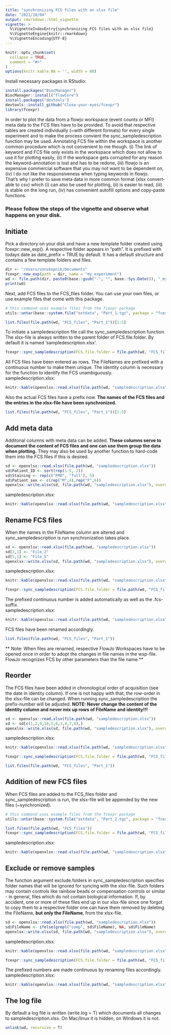 ```yaml
---
title: "synchronizing FCS files with an xlsx file"
date: "2021/10/04"
output: rmarkdown::html_vignette
vignette: >
  %\VignetteIndexEntry{synchronizing FCS files with an xlsx file}
  %\VignetteEngine{knitr::rmarkdown}
  %\VignetteEncoding{UTF-8}
---
```



```r
knitr::opts_chunk$set(
  collapse = TRUE,
  comment = "#>"
)
options(knitr.kable.NA = '', width = 80)
```

Install necessary packages in RStudio:
```r
install.packages("BiocManager")
BiocManager::install("flowCore")
install.packages("devtools")
devtools::install_github("Close-your-eyes/fcexpr")
library(fcexpr)
```

In order to plot the data from a flowjo workspace (event counts or MFI) meta data to the FCS files have to be provided. To avoid that respective tables are created individually (~with different formats) for every single experiment and to make the process convient the sync_sampledescription function may be used. Annotating FCS file within the workspace is another common procedure which is not convenient to me though. (i) The link of keyword and FCS file only exists in the workspace which does not allow to use it for plotting easily, (ii) if the workspace gets corrupted for any reason the keyword-annotation is lost and has to be redone, (iii) flowjo is an expensive commercial software that you may not want to be dependent on, (iv) I do not like the responsiveness when typing keywords in flowjo.  
That's why I prefer to save meta data in more common format (xlsx convert-able to csv) which (i) can also be used for plotting, (ii) is easier to read, (iii) is stable on the long run, (iv) has convenient autofill options and copy-paste functions.

### Please follow the steps of the vignette and observe what happens on your disk.

## Initiate

Pick a directory on your disk and have a new template folder created using fcexpr::new_exp(). A respective folder appears in "path". It is prefixed with todays date as date_prefix = TRUE by default. It has a default structure and contains a few template folders and files.  
```r
dir <- "/Users/vonskopnik/Documents"
fcexpr::new_exp(path = dir, name = "my_experiment")
wd <- file.path(dir, paste0(base::gsub("-", "", base::Sys.Date()), "_my_experiment"))
print(wd)
```

Next, add FCS files to the FCS_files folder. You can use your own files, or use example files that come with this package.
```r
# this command uses example files from the fcexpr package
utils::untar(base::system.file("extdata", "Part_1.tgz", package = "fcexpr"), exdir = file.path(wd, "FCS_files"))
```
```r
list.files(file.path(wd, "FCS_files", "Part_1"))[1:5]
```

To initiate a sampledescription file call the sync_sampledescription function. The xlsx-file is always written to the parent folder of FCS.file.folder. By default it is named 'sampledescription.xlsx'.
```r
fcexpr::sync_sampledescription(FCS.file.folder = file.path(wd, "FCS_files"), init.columns = c())
```
All FCS files have been entered as rows. The FileNames are prefixed with a continuous number to make them unique. The identity column is necessary for the function to identify the FCS unambiguously.  
sampledescription.xlsx:
```r
knitr::kable(openxlsx::read.xlsx(file.path(wd, "sampledescription.xlsx")))
```

Also the actual FCS files have a prefix now. **The names of the FCS files and the entries in the xlsx-file have been synchronized.**
```r
list.files(file.path(wd, "FCS_files", "Part_1"))[1:5]
```


## Add meta data

Additonal columns with meta data can be added. **These columns serve to document the content of FCS files and one can use them group the data when plotting.** They may also be used by another function to hard-code them into the FCS files if this is desired.
```r
sd <- openxlsx::read.xlsx(file.path(wd, "sampledescription.xlsx"))
sd$Patient_ID <- sort(rep(1:5, 2))
sd$Staining <- rep(c("FMO", "full"), 5)
sd$Patient_sex <- c(rep("M",4),rep("F",6))
openxlsx::write.xlsx(sd, file.path(wd, "sampledescription.xlsx"), overwrite = T)
```
sampledescription.xlsx:
```r
knitr::kable(openxlsx::read.xlsx(file.path(wd, "sampledescription.xlsx")))
```

## Rename FCS files

When the names in the FileName column are altered and sync_sampledescription is run synchronization takes place.
```r
sd <- openxlsx::read.xlsx(file.path(wd, "sampledescription.xlsx"))
sd[2,1] <- "File_2"
sd[5,1] <- "File_5"
openxlsx::write.xlsx(sd, file.path(wd, "sampledescription.xlsx"), overwrite = T)
```
sampledescription.xlsx:
```r
knitr::kable(openxlsx::read.xlsx(file.path(wd, "sampledescription.xlsx")))
```
```r
fcexpr::sync_sampledescription(FCS.file.folder = file.path(wd, "FCS_files"), write.log = F)
```

The prefixed continuous number is added automatically as well as the .fcs-suffix.  
sampledescription.xlsx:
```r
knitr::kable(openxlsx::read.xlsx(file.path(wd, "sampledescription.xlsx")))
```
FCS files have been renamed accordingly.
```r
list.files(file.path(wd, "FCS_files", "Part_1"))
```
** Note: When files are renamed, respective FlowJo Workspaces have to be opened once in order to adopt the changes in file names in the wsp-file. FlowJo recognizes FCS by other parameters than the file name.**

## Reorder

The FCS files have been added in chronological order of acquisition (see the date in identity column). If one is not happy with that, the row-order in the xlsx-file can be changed. When running sync_sampledescription the prefix-number will be adjusted. **NOTE: Never change the content of the identity column and never mix up rows of FileName and identity!!!**

```r
sd <- openxlsx::read.xlsx(file.path(wd, "sampledescription.xlsx"))
sd <- sd[c(1,2,9,10,5,6,3,4,7,8),]
openxlsx::write.xlsx(sd, file.path(wd, "sampledescription.xlsx"), overwrite = T)
```
sampledescription.xlsx:
```r
knitr::kable(openxlsx::read.xlsx(file.path(wd, "sampledescription.xlsx")))
```
```r
fcexpr::sync_sampledescription(FCS.file.folder = file.path(wd, "FCS_files"), write.log = F)
```
```r
list.files(file.path(wd, "FCS_files", "Part_1"))
```

## Addition of new FCS files

When FCS files are added to the FCS_files folder and sync_sampledescription is run, the xlsx-file will be appended by the new files (~synchronized).
```r
# this command uses example files from the fcexpr package
utils::untar(base::system.file("extdata", "Part_2.tgz", package = "fcexpr"), exdir = file.path(wd, "FCS_files"))
```
```r
list.files(file.path(wd, "FCS_files"))
fcexpr::sync_sampledescription(FCS.file.folder = file.path(wd, "FCS_files"), write.log = F)
```
sampledescription.xlsx:
```r
knitr::kable(openxlsx::read.xlsx(file.path(wd, "sampledescription.xlsx")))
```

## Exclude or remove samples

The function argument exclude.folders in sync_sampledescription specifies folder names that will be ignored for syncing with the xlsx-file. Such folders may contain controls like rainbow beads or compensation controls or similar - in general, files which do not contain biological information. If, by accident, one or more of these files end up in our xlsx-file since one forgot to copy them to a respective folder one can have them removed by deleting the FileName, **but only the FileName**, from the xlsx-file.

```r
sd <- openxlsx::read.xlsx(file.path(wd, "sampledescription.xlsx"))
sd$FileName <- ifelse(grepl("comp", sd$FileName), NA, sd$FileName)
openxlsx::write.xlsx(sd, file.path(wd, "sampledescription.xlsx"), overwrite = T)
```
sampledescription.xlsx:
```r
knitr::kable(openxlsx::read.xlsx(file.path(wd, "sampledescription.xlsx")))
```
```r
fcexpr::sync_sampledescription(FCS.file.folder = file.path(wd, "FCS_files"), write.log = F)
```

The prefixed numbers are made continuous by renaming files accordingly.
sampledescription.xlsx:
```r
knitr::kable(openxlsx::read.xlsx(file.path(wd, "sampledescription.xlsx")))
```

## The log file

By default a log file is written (write.log = T) which documents all changes to sampledescription.xlsx. On Mac/linux it is hidden, on Windows it is not.

```r
unlink(wd, recursive = T)
```

